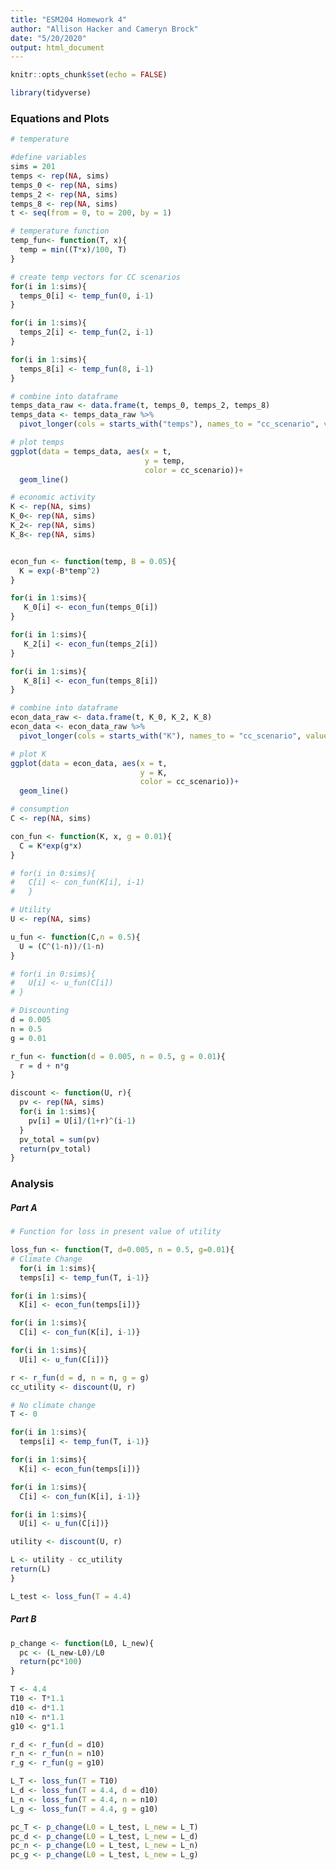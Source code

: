 ```yaml
---
title: "ESM204 Homework 4"
author: "Allison Hacker and Cameryn Brock"
date: "5/20/2020"
output: html_document
---
```


```r
knitr::opts_chunk$set(echo = FALSE)
```

```r
library(tidyverse)
```


### Equations and Plots
```r
# temperature

#define variables
sims = 201
temps <- rep(NA, sims)
temps_0 <- rep(NA, sims)
temps_2 <- rep(NA, sims)
temps_8 <- rep(NA, sims)
t <- seq(from = 0, to = 200, by = 1)

# temperature function
temp_fun<- function(T, x){
  temp = min((T*x)/100, T)
}

# create temp vectors for CC scenarios
for(i in 1:sims){
  temps_0[i] <- temp_fun(0, i-1)
}

for(i in 1:sims){
  temps_2[i] <- temp_fun(2, i-1)
}

for(i in 1:sims){
  temps_8[i] <- temp_fun(8, i-1)
}

# combine into dataframe
temps_data_raw <- data.frame(t, temps_0, temps_2, temps_8)
temps_data <- temps_data_raw %>% 
  pivot_longer(cols = starts_with("temps"), names_to = "cc_scenario", values_to = "temp")

# plot temps
ggplot(data = temps_data, aes(x = t, 
                              y = temp, 
                              color = cc_scenario))+
  geom_line()

```


```r
# economic activity
K <- rep(NA, sims)
K_0<- rep(NA, sims)
K_2<- rep(NA, sims)
K_8<- rep(NA, sims)


econ_fun <- function(temp, B = 0.05){
  K = exp(-B*temp^2)
}

for(i in 1:sims){
   K_0[i] <- econ_fun(temps_0[i])
}

for(i in 1:sims){
   K_2[i] <- econ_fun(temps_2[i])
}

for(i in 1:sims){
   K_8[i] <- econ_fun(temps_8[i])
}

# combine into dataframe
econ_data_raw <- data.frame(t, K_0, K_2, K_8)
econ_data <- econ_data_raw %>% 
  pivot_longer(cols = starts_with("K"), names_to = "cc_scenario", values_to = "K")

# plot K
ggplot(data = econ_data, aes(x = t, 
                             y = K, 
                             color = cc_scenario))+
  geom_line()
```

```r
# consumption
C <- rep(NA, sims)

con_fun <- function(K, x, g = 0.01){
  C = K*exp(g*x)
}

# for(i in 0:sims){
#   C[i] <- con_fun(K[i], i-1)
#   }
```

```r
# Utility
U <- rep(NA, sims)

u_fun <- function(C,n = 0.5){
  U = (C^(1-n))/(1-n)
}

# for(i in 0:sims){
#   U[i] <- u_fun(C[i])
# }
```

```r
# Discounting
d = 0.005
n = 0.5
g = 0.01

r_fun <- function(d = 0.005, n = 0.5, g = 0.01){
  r = d + n*g
}

discount <- function(U, r){
  pv <- rep(NA, sims)
  for(i in 1:sims){
    pv[i] = U[i]/(1+r)^(i-1)
  }
  pv_total = sum(pv)
  return(pv_total)
}
```

### Analysis

##### Part A
```r
# Function for loss in present value of utility

loss_fun <- function(T, d=0.005, n = 0.5, g=0.01){
# Climate Change
  for(i in 1:sims){
  temps[i] <- temp_fun(T, i-1)}

for(i in 1:sims){
  K[i] <- econ_fun(temps[i])}

for(i in 1:sims){
  C[i] <- con_fun(K[i], i-1)}

for(i in 1:sims){
  U[i] <- u_fun(C[i])}

r <- r_fun(d = d, n = n, g = g)
cc_utility <- discount(U, r)

# No climate change
T <- 0

for(i in 1:sims){
  temps[i] <- temp_fun(T, i-1)}

for(i in 1:sims){
  K[i] <- econ_fun(temps[i])}

for(i in 1:sims){
  C[i] <- con_fun(K[i], i-1)}

for(i in 1:sims){
  U[i] <- u_fun(C[i])}

utility <- discount(U, r)

L <- utility - cc_utility
return(L)
}

L_test <- loss_fun(T = 4.4)
```


##### Part B
```r

p_change <- function(L0, L_new){
  pc <- (L_new-L0)/L0
  return(pc*100)
}

T <- 4.4
T10 <- T*1.1
d10 <- d*1.1
n10 <- n*1.1
g10 <- g*1.1

r_d <- r_fun(d = d10)
r_n <- r_fun(n = n10)
r_g <- r_fun(g = g10)

L_T <- loss_fun(T = T10)
L_d <- loss_fun(T = 4.4, d = d10)
L_n <- loss_fun(T = 4.4, n = n10)
L_g <- loss_fun(T = 4.4, g = g10)

pc_T <- p_change(L0 = L_test, L_new = L_T)
pc_d <- p_change(L0 = L_test, L_new = L_d)
pc_n <- p_change(L0 = L_test, L_new = L_n)
pc_g <- p_change(L0 = L_test, L_new = L_g)
```
